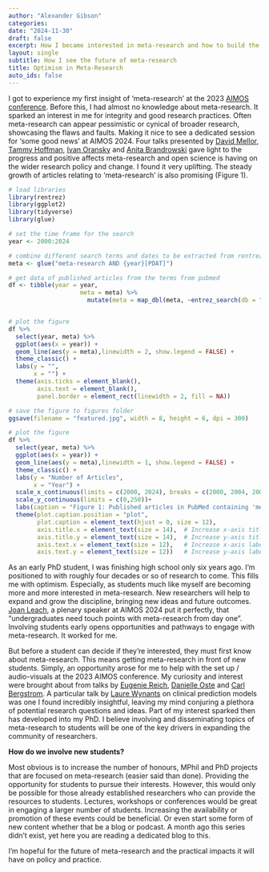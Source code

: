 ```yaml
---
author: "Alexander Gibson"
categories:
date: "2024-11-30"
draft: false
excerpt: How I became interested in meta-research and how to build the community by engaging students.
layout: single
subtitle: How I see the future of meta-research
title: Optimism in Meta-Research
auto_ids: false
---
```

I got to experience my first insight of ‘meta-research’ at the 2023 [AIMOS conference](https://aimos.community/). Before this, I had almost no knowledge about meta-research. It sparked an interest in me for integrity and good research practices. Often meta-research can appear pessimistic or cynical of broader research, showcasing the flaws and faults. Making it nice to see a dedicated session for ‘some good news’ at AIMOS 2024. Four talks presented by [David Mellor](https://www.cos.io/team/david-mellor), [Tammy Hoffman](https://bond.edu.au/profile/tammy-hoffmann), [Ivan Oransky](https://retractionwatch.com/meet-the-retraction-watch-staff/about/) and [Anita Brandrowski](https://profiles.ucsd.edu/anita.bandrowski) gave light to the progress and positive affects meta-research and open science is having on the wider research policy and change. I found it very uplifting. The steady growth of articles relating to 'meta-research' is also promising (Figure 1).

```r
# load libraries
library(rentrez)
library(ggplot2)
library(tidyverse)
library(glue)

# set the time frame for the search
year <- 2000:2024

# combine different search terms and dates to be extracted from rentrez
meta <- glue("meta-research AND {year}[PDAT]")

# get data of published articles from the terms from pubmed 
df <- tibble(year = year,
                    meta = meta) %>% 
                      mutate(meta = map_dbl(meta, ~entrez_search(db = "pubmed", term = .x)$count))


# plot the figure
df %>% 
  select(year, meta) %>% 
  ggplot(aes(x = year)) +
  geom_line(aes(y = meta),linewidth = 2, show.legend = FALSE) +
  theme_classic() +
  labs(y = "",
       x = "") +
  theme(axis.ticks = element_blank(),
        axis.text = element_blank(),
        panel.border = element_rect(linewidth = 2, fill = NA))

# save the figure to figures folder
ggsave(filename = "featured.jpg", width = 8, height = 6, dpi = 300)
```

```r
# plot the figure
df %>% 
  select(year, meta) %>% 
  ggplot(aes(x = year)) +
  geom_line(aes(y = meta),linewidth = 1, show.legend = FALSE) +
  theme_classic() +
  labs(y = "Number of Articles",
       x = "Year") +
  scale_x_continuous(limits = c(2000, 2024), breaks = c(2000, 2004, 2008, 2012, 2016, 2020, 2024))+
  scale_y_continuous(limits = c(0,250))+
  labs(caption = "Figure 1: Published articles in PubMed containing 'meta-research' in the title or abstract")+
  theme(plot.caption.position = "plot",
        plot.caption = element_text(hjust = 0, size = 12),
        axis.title.x = element_text(size = 14),  # Increase x-axis title size
        axis.title.y = element_text(size = 14),  # Increase y-axis title size
        axis.text.x = element_text(size = 12),   # Increase x-axis label size
        axis.text.y = element_text(size = 12))   # Increase y-axis label size
```

As an early PhD student, I was finishing high school only six years ago. I’m positioned to with roughly four decades or so of research to come. This fills me with optimism. Especially, as students much like myself are becoming more and more interested in meta-research. New researchers will help to expand and grow the discipline, bringing new ideas and future outcomes. [Joan Leach](https://cpas.anu.edu.au/people/professor-joan-leach), a plenary speaker at AIMOS 2024 put it perfectly, that “undergraduates need touch points with meta-research from day one”. Involving students early opens opportunities and pathways to engage with meta-research. It worked for me. 


But before a student can decide if they're interested, they must first know about meta-research. This means getting meta-research in front of new students. Simply, an opportunity arose for me to help with the set up / audio-visuals at the 2023 AIMOS conference. My curiosity and interest were brought about from talks by [Eugenie Reich](https://eugeniereichlaw.com/), [Danielle Oste](https://www.linkedin.com/in/danielle-oste-35194729b/?originalSubdomain=au) and [Carl Bergstrom](https://ctbergstrom.com/index.html). A particular talk by [Laure Wynants](https://www.maastrichtuniversity.nl/l-wynants) on clinical prediction models was one I found incredibly insightful, leaving my mind conjuring a plethora of potential research questions and ideas. Part of my interest sparked then has developed into my PhD. I believe involving and disseminating topics of meta-research to students will be one of the key drivers in expanding the community of researchers. 

**How do we involve new students?**

Most obvious is to increase the number of honours, MPhil and PhD projects that are focused on meta-research (easier said than done). Providing the opportunity for students to pursue their interests. However, this would only be possible for those already established researchers who can provide the resources to students. Lectures, workshops or conferences would be great in engaging a larger number of students. Increasing the availability or promotion of these events could be beneficial. Or even start some form of new content whether that be a blog or podcast. A month ago this series didn't exist, yet here you are reading a dedicated blog to this. 

I'm hopeful for the future of meta-research and the practical impacts it will have on policy and practice.

